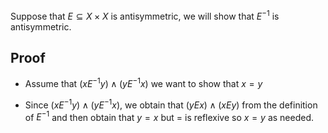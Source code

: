 Suppose that <math display="inline">E \subseteq X \times X</math> is antisymmetric, we will show that <math display="inline">E^{-1}</math> is antisymmetric.

== Proof ==

* Assume that <math display="inline">\left(  x E^{-1} y \right) \land \left( y E^{-1} x \right)</math> we want to show that <math display="inline">x = y</math>

* Since <math display="inline">\left(  x E^{-1} y \right) \land \left( y E^{-1} x \right)</math>, we obtain that <math display="inline">\left(  y E x \right) \land \left( x E y \right)</math> from the definition of <math display="inline">E^{-1}</math> and then obtain that <math display="inline">y = x</math> but <math display="inline">=</math> is reflexive so <math display="inline">x = y</math> as needed.

{{Knowledge Metadata|Relations|Proposition}}